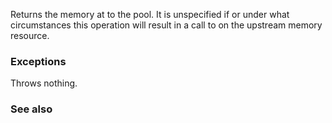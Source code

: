 {{cpp/memory/synchronized_pool_resource/title|do_deallocate}}
{{cpp/memory/synchronized_pool_resource/navbar}}
{{ddcl|since=c++17|1=
virtual void do_deallocate( void* p, std::size_t bytes, std::size_t alignment );
}}

Returns the memory at {{c|p}} to the pool. It is unspecified if or under what circumstances this operation will result in a call to {{tt|deallocate()}} on the upstream memory resource.

=== Exceptions ===
Throws nothing.

=== See also ===
{{dsc begin}}
{{dsc inc|cpp/memory/memory_resource/dsc deallocate}}
{{dsc inc|cpp/memory/memory_resource/dsc do_deallocate}}
{{dsc end}}

{{langlinks|es|ja|ru|zh}}